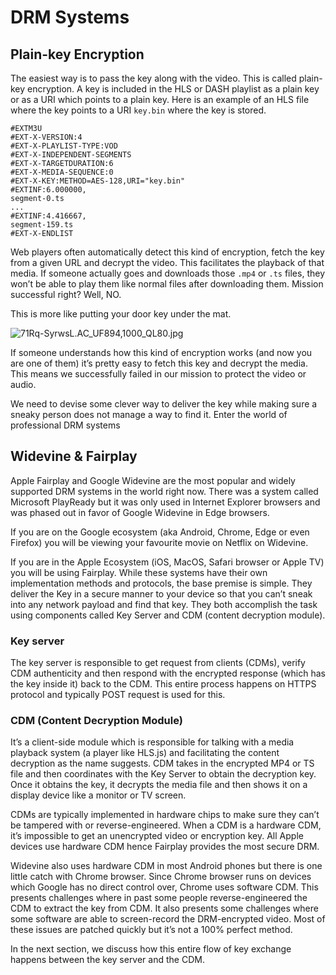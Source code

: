 # DRM Systems

## Plain-key Encryption

The easiest way is to pass the key along with the video. This is called plain-key encryption. A key is included in the HLS or DASH playlist as a plain key or as a URI which points to a plain key. Here is an example of an HLS file where the key points to a URI `key.bin` where the key is stored.

```
#EXTM3U
#EXT-X-VERSION:4
#EXT-X-PLAYLIST-TYPE:VOD
#EXT-X-INDEPENDENT-SEGMENTS
#EXT-X-TARGETDURATION:6
#EXT-X-MEDIA-SEQUENCE:0
#EXT-X-KEY:METHOD=AES-128,URI="key.bin"
#EXTINF:6.000000,
segment-0.ts
...
#EXTINF:4.416667,
segment-159.ts
#EXT-X-ENDLIST
```

Web players often automatically detect this kind of encryption, fetch the key from a given URL and decrypt the video. This facilitates the playback of that media. If someone actually goes and downloads those `.mp4` or `.ts` files, they won’t be able to play them like normal files after downloading them. Mission successful right? Well, NO.

This is more like putting your door key under the mat.

![71Rq-SyrwsL._AC_UF894,1000_QL80_.jpg](/key-under-mat.jpg)

If someone understands how this kind of encryption works (and now you are one of them) it’s pretty easy to fetch this key and decrypt the media. This means we successfully failed in our mission to protect the video or audio.

We need to devise some clever way to deliver the key while making sure a sneaky person does not manage a way to find it. Enter the world of professional DRM systems

## Widevine & Fairplay

Apple Fairplay and Google Widevine are the most popular and widely supported DRM systems in the world right now. There was a system called Microsoft PlayReady but it was only used in Internet Explorer browsers and was phased out in favor of Google Widevine in Edge browsers.

If you are on the Google ecosystem (aka Android, Chrome, Edge or even Firefox) you will be viewing your favourite movie on Netflix on Widevine.

If you are in the Apple Ecosystem (iOS, MacOS, Safari browser or Apple TV) you will be using Fairplay. While these systems have their own implementation methods and protocols, the base premise is simple. They deliver the Key in a secure manner to your device so that you can’t sneak into any network payload and find that key. They both accomplish the task using components called Key Server and CDM (content decryption module).

### Key server

The key server is responsible to get request from clients (CDMs), verify CDM authenticity and then respond with the encrypted response (which has the key inside it) back to the CDM. This entire process happens on HTTPS protocol and typically POST request is used for this.

### CDM (Content Decryption Module)

It’s a client-side module which is responsible for talking with a media playback system (a player like HLS.js) and facilitating the content decryption as the name suggests. CDM takes in the encrypted MP4 or TS file and then coordinates with the Key Server to obtain the decryption key. Once it obtains the key, it decrypts the media file and then shows it on a display device like a monitor or TV screen.

CDMs are typically implemented in hardware chips to make sure they can’t be tampered with or reverse-engineered. When a CDM is a hardware CDM, it’s impossible to get an unencrypted video or encryption key. All Apple devices use hardware CDM hence Fairplay provides the most secure DRM.

Widevine also uses hardware CDM in most Android phones but there is one little catch with Chrome browser. Since Chrome browser runs on devices which Google has no direct control over, Chrome uses software CDM. This presents challenges where in past some people reverse-engineered the CDM to extract the key from CDM. It also presents some challenges where some software are able to screen-record the DRM-encrypted video. Most of these issues are patched quickly but it’s not a 100% perfect method.

In the next section, we discuss how this entire flow of key exchange happens between the key server and the CDM.
